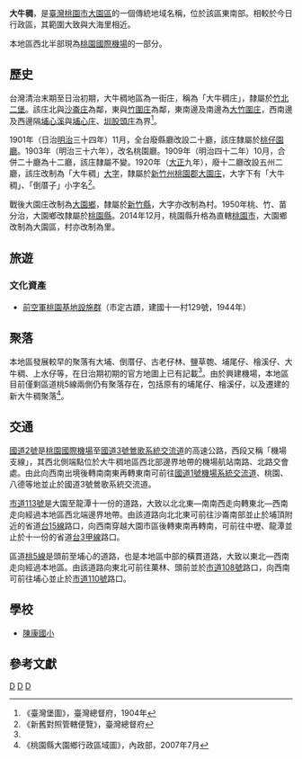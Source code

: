 {{otheruses|subject=大園區的地名|other=新屋區的地名|大牛欄}}
{{noteTA　
|1 = zh-cn:庄; zh-hk:庄; zh-tw:庄;
}}
'''大牛稠'''，是[[臺灣|臺灣]][[桃園市|桃園市]][[大園區|大園區]]的一個傳統地域名稱，位於該區東南部。相較於今日行政區，其範圍大致與大海里相近。

本地區西北半部現為[[桃園國際機場|桃園國際機場]]的一部分。

==歷史==
台灣清治末期至日治初期，大牛稠地區為一街庄，稱為「大牛稠庄」，隸屬於[[竹北二堡|竹北二堡]]。該庄北與[[沙崙_(桃園市)|沙崙庄]]為鄰，東與[[竹圍_(桃園市)|竹圍庄]]為鄰，東南邊及南邊為[[大竹圍庄|大竹圍庄]]，西南邊及西邊隔[[埔心溪|埔心溪]]與[[埔心_(桃園市大園區)|埔心庄]]、[[圳股頭庄|圳股頭庄]]為界<ref name="臺灣堡圖">《臺灣堡圖》，臺灣總督府，1904年</ref>。

1901年（日治[[明治|明治]]三十四年）11月，全台廢縣廳改設二十廳，該庄隸屬於[[桃仔園廳|桃仔園廳]]。1903年（明治三十六年），改名桃園廳。1909年（明治四十二年）10月，合併二十廳為十二廳，該庄隸屬不變。1920年（[[大正|大正]]九年），廢十二廳改設五州二廳，該庄改制為「大牛稠」[[大字|大字]]，隸屬於[[新竹州|新竹州]][[桃園郡|桃園郡]][[大園庄|大園庄]]，大字下有「大牛稠」、「倒厝子」小字名<ref>《新舊對照管轄便覽》，臺灣總督府</ref>。

戰後大園庄改制為[[大園鄉|大園鄉]]，隸屬於[[新竹縣|新竹縣]]，大字亦改制為村。1950年桃、竹、苗分治，大園鄉改隸屬於[[桃園縣|桃園縣]]。2014年12月，桃園縣升格為直轄[[桃園市|桃園市]]，大園鄉改制為大園區，村亦改制為里。

==旅遊==
===文化資產===
*[[前空軍桃園基地設施群|前空軍桃園基地設施群]]（市定古蹟，建國十一村129號，1944年）

==聚落==
本地區發展較早的聚落有大埔、倒厝仔、古老仔林、鹽草匏、埔尾仔、檜溪仔、大牛稠、上水仔等，在日治期初期的官方地圖上已有記載<ref name="臺灣堡圖"/>。由於興建機場，本地區目前僅剩區道桃5線兩側仍有聚落存在，包括原有的埔尾仔、檜溪仔，以及遷建的新大牛稠聚落<ref>《桃園縣大園鄉行政區域圖》，內政部，2007年7月</ref>。

==交通==
[[國道二號_(中華民國)|國道2號]]是[[桃園國際機場|桃園國際機場]]至[[福爾摩沙高速公路|國道3號]][[鶯歌系統交流道|鶯歌系統交流道]]的高速公路，西段又稱「機場支線」，其西北側端點位於大牛稠地區西北部邊界地帶的機場航站南路、北路交會處。由此向西南出境後轉南南東再轉東南可前往[[中山高速公路|國道1號]][[機場系統交流道|機場系統交流道]]、桃園、八德等地並止於國道3號鶯歌系統交流道。

[[市道113號|市道113號]]是大園至龍潭十一份的道路，大致以北北東—南南西走向轉東北—西南走向經過本地區西北端邊界地帶。由該道路向北北東可前往沙崙南部並止於埔頂附近的省道[[台15線|台15線]]路口，向西南穿越大園市區後轉東南再轉南，可前往中壢、龍潭並止於十一份的省道[[台3甲線|台3甲線]]路口。

區道[[桃5線|桃5線]]是頭前至埔心的道路，也是本地區中部的橫貫道路，大致以東北—西南走向經過本地區。由該道路向東北可前往菓林、頭前並於[[市道108號|市道108號]]路口，向西南可前往埔心並止於[[市道110號|市道110號]]路口。

==學校==
*[[陳康國小|陳康國小]]

==參考文獻==
{{reflist}}

{{桃園郡}}

[[Category:大園區地名|D]]
[[Category:大園庄大字|D]] 
[[Category:竹北二堡|D]]